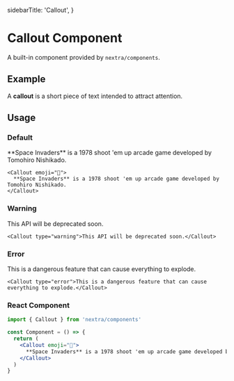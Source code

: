  sidebarTitle: 'Callout',
}

# Callout Component

A built-in component provided by `nextra/components`.

## Example


<Callout>A **callout** is a short piece of text intended to attract attention.</Callout>

## Usage

### Default

<Callout emoji="👾">
  **Space Invaders** is a 1978 shoot 'em up arcade game developed by Tomohiro Nishikado.
</Callout>

```mdx
<Callout emoji="👾">
  **Space Invaders** is a 1978 shoot 'em up arcade game developed by Tomohiro Nishikado.
</Callout>
```

### Warning

<Callout type="warning">This API will be deprecated soon.</Callout>

```mdx
<Callout type="warning">This API will be deprecated soon.</Callout>
```

### Error

<Callout type="error">This is a dangerous feature that can cause everything to explode.</Callout>

```mdx
<Callout type="error">This is a dangerous feature that can cause everything to explode.</Callout>
```

### React Component

```jsx filename="callout.jsx"
import { Callout } from 'nextra/components'

const Component = () => {
  return (
    <Callout emoji="👾">
      **Space Invaders** is a 1978 shoot 'em up arcade game developed by Tomohiro Nishikado.
    </Callout>
  )
}
```
